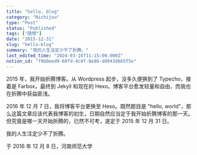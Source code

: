 ```yaml
---
title: "hello, blog"
category: "Nichijou"
type: "Post"
status: "Published"
tags: ["随想"]
date: "2015-12-31"
slug: "hello-blog"
summary: "我的人生注定少不了折腾。"
last_edited_time: "2024-03-16T11:15:00.000Z"
notion_id: "f9b0eed9-60fd-4c0f-8e86-d8943d665f5e"
---
```



2015 年，我开始折腾博客。从 Wordpress 起步，没多久便换到了 Typecho，接着是 Farbox，最终到 Jekyll 和现在的 Hexo。博客平台愈发轻量和自由，而我也在折腾中获益匪浅。


2016 年 12 月 7 日，我将博客平台更换至 Hexo。既然题目是 "hello, world"，那么这篇文章应该代表我博客的初生，日期自然应当定于我开始折腾博客的那一天。但究竟是哪一天开始折腾的，已然不可考，遂定于 2015 年 12 月 31 日。


我的人生注定少不了折腾。


于 2016 年 12 月 8 日，河南师范大学

